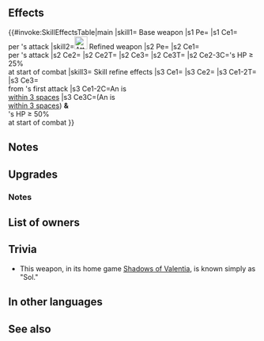{{Weapon Infobox
|tagid=SID_太陽槍
|weaponType=Blue Lance
|might=16
|range=1
|effect=Grants Res+3. When unit deals damage to foe during combat, restores 10 HP to unit. (Triggers even if 0 damage is dealt.)
|cost=400
|required=Silver Lance
|exclusive=1
|statModifiers=0,16,0,0,3
|refinePaths=default
|refineSP=400
|refineMedals=500
|refineDews=200
|upgradedEffect=Grants Res+3. When unit deals damage to foe during combat, restores 14 HP to unit (triggers even if 0 damage is dealt). At start of combat, if unit's HP ≥ 25%, inflicts Atk/Def-5 on foe and reduces the effect of【Deep Wounds】by 50% during combat.<br><br>【Deep Wounds】<br>Unit's HP cannot be healed through its next action.
|tagidExtraSkill1=一
|effectSkill1=If unit is within 3 spaces of an ally, inflicts Atk/Def-5 on foe during combat, foe cannot make a follow-up attack, and also, if unit's HP ≥ 50% at start of combat, reduces damage from foe's first attack by 30%.
|iconSkill1=Sol Lance W.png
|properties=random_owner
}}
==Effects==
{{#invoke:SkillEffectsTable|main
|skill1={{SCi|weapon}} Base weapon
|s1 Pe={{Eft|Stat Boosts|Res|3}}
|s1 Ce1={{Eft|Heal|10}}<br>per {{Tgt|Unit}}'s attack
|skill2=[[File:Attack Plus W.png|x26px|class=inline-icon]] Refined weapon
|s2 Pe={{Eft|Stat Boosts|Res|3}}
|s2 Ce1={{Eft|Heal|14}}<br>per {{Tgt|Unit}}'s attack
|s2 Ce2={{Eft|Temporary Debuffs|Atk/Def|5}}
|s2 Ce2T={{Tgt|Foe}}
|s2 Ce3={{Eft|Reduce Deep Wounds|50%}}
|s2 Ce3T={{Tgt|Unit}}
|s2 Ce2-3C={{Tgt|Unit}}'s HP ≥ 25%<br>at start of combat
|skill3={{Si|Sol Lance|refine=Skill1}} Skill refine effects
|s3 Ce1={{Eft|Temporary debuffs|Atk/Def|5}}
|s3 Ce2={{Eft|Prevent Follow-Up}}
|s3 Ce1-2T={{Tgt|Foe}}
|s3 Ce3={{Eft|Damage Reduction|30%}}<br>from {{Tgt|Foe}}'s first attack
|s3 Ce1-2C=An {{Tgt|Ally}} is<br>[[within 3 spaces]]
|s3 Ce3C=(An {{Tgt|Ally}} is<br>[[within 3 spaces]]) '''&'''<br>{{Tgt|Unit}}'s HP ≥ 50%<br>at start of combat
}}

==Notes==
{{CombatHPRecovery}}
==Upgrades==
{{Weapon Upgrade List}}
===Notes===
{{Temporary debuffs|name=Refined Sol Lance}}
{{CombatHPRecovery|DWreduction=50|name=Refined Sol Lance}}
{{Prevent follow-up|name={{St|Sol Lance|refine=Skill1}}}}
{{DamagePercentageReduction}}

==List of owners==
{{Skill Hero List}}
==Trivia==
* This weapon, in its home game [[Fire Emblem Echoes: Shadows of Valentia|Shadows of Valentia]], is known simply as "Sol."
==In other languages==
{{OtherLanguages
|japanese=太陽
|japaneseNotes=Has the same name as [[Sol]].
|german=Sonnenlanze
|spanishEU=Lanza Helios
|spanishLA=Lanza Helios
|french=Lance solaire
|italian=Lancia Sole
|chineseTW=太陽槍
|portuguese=Lança sol
}}
==See also==
{{See also skills|cond=(Description LIKE '%Reduces the effect of【Deep Wounds】by%') AND Exclusive='1'}}
{{Weapons Navbox}}